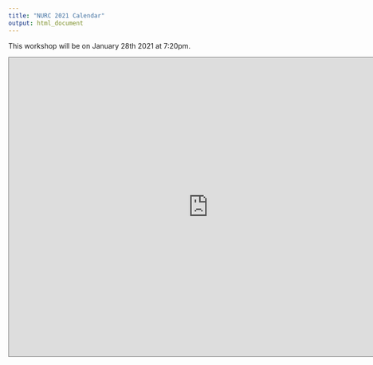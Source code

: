 ```yaml
---
title: "NURC 2021 Calendar"
output: html_document
---
```

This workshop will be on January 28th 2021 at 7:20pm.

<iframe src="https://calendar.google.com/calendar/embed?height=600&amp;wkst=1&amp;bgcolor=%23ffffff&amp;ctz=America%2FVancouver&amp;src=ZGlnaWNvbW1zdHVkeXViY0BnbWFpbC5jb20&amp;src=ZW4uY2FuYWRpYW4jaG9saWRheUBncm91cC52LmNhbGVuZGFyLmdvb2dsZS5jb20&amp;color=%23039BE5&amp;color=%230B8043" style="border:solid 1px #777" width="800" height="600" frameborder="0" scrolling="no"></iframe>
